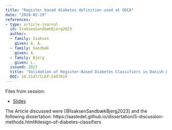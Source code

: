 ```yaml
---
title: "Register based diabetes definition used at SDCA"
date: "2024-02-29"
references:
- type: article-journal
  id: IsaksenSandbækBjerg2023
  author:
  - family: Isaksen
    given: A. A. 
  - family: Sandbæk
    given: A.
  - family: Bjerg
    given: L.
  issued: 2023
  title: 'Validation of Register-Based Diabetes Classifiers in Danish Data'
  DOI: 10.2147/CLEP.S407019
---
```


Files from session:

- [Slides](slides.pdf)

The Article discussed were [@IsaksenSandbækBjerg2023] and the following dissertation: 
https://aastedet.github.io/dissertation/5-discussion-methods.html#design-of-diabetes-classifiers
